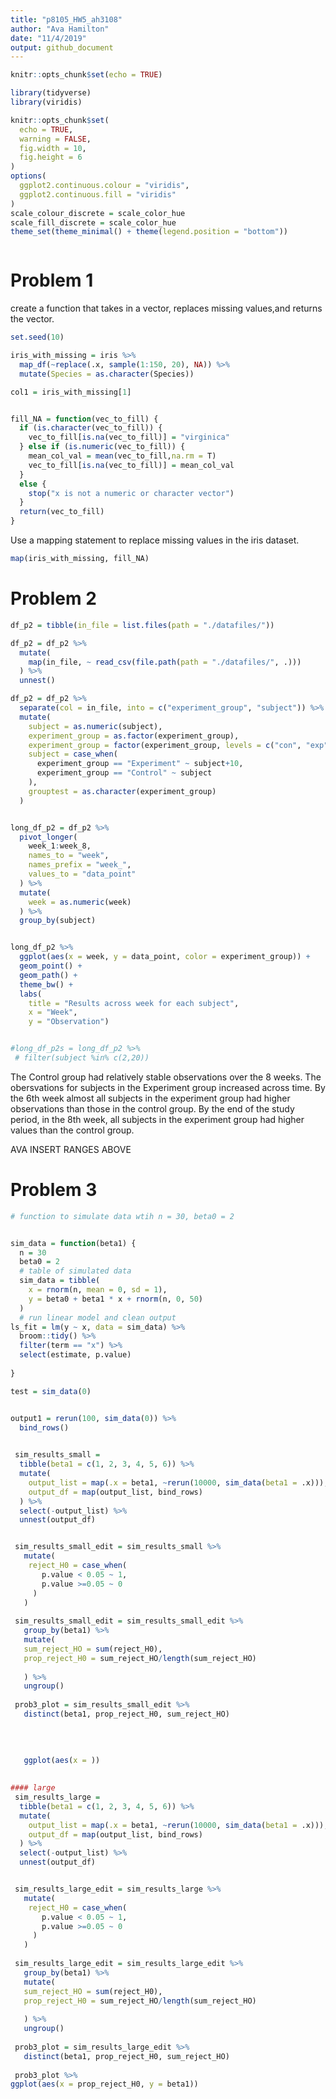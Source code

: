 ```yaml
---
title: "p8105_HW5_ah3108"
author: "Ava Hamilton"
date: "11/4/2019"
output: github_document
---
```


```r
knitr::opts_chunk$set(echo = TRUE)

library(tidyverse)
library(viridis)

knitr::opts_chunk$set(
  echo = TRUE,
  warning = FALSE,
  fig.width = 10, 
  fig.height = 6
)
options(
  ggplot2.continuous.colour = "viridis",
  ggplot2.continuous.fill = "viridis"
)
scale_colour_discrete = scale_color_hue
scale_fill_discrete = scale_color_hue
theme_set(theme_minimal() + theme(legend.position = "bottom"))



```


# Problem 1

create a function that takes in a vector, replaces missing values,and returns the vector.

```r
set.seed(10)

iris_with_missing = iris %>% 
  map_df(~replace(.x, sample(1:150, 20), NA)) %>%
  mutate(Species = as.character(Species))

col1 = iris_with_missing[1]


fill_NA = function(vec_to_fill) {
  if (is.character(vec_to_fill)) {
    vec_to_fill[is.na(vec_to_fill)] = "virginica"
  } else if (is.numeric(vec_to_fill)) {
    mean_col_val = mean(vec_to_fill,na.rm = T)
    vec_to_fill[is.na(vec_to_fill)] = mean_col_val
  }
  else {
    stop("x is not a numeric or character vector")
  }
  return(vec_to_fill)
}


```

Use a mapping statement to replace missing values in the iris dataset.
```r

map(iris_with_missing, fill_NA)

```


# Problem 2

```r

df_p2 = tibble(in_file = list.files(path = "./datafiles/")) 

df_p2 = df_p2 %>% 
  mutate(
    map(in_file, ~ read_csv(file.path(path = "./datafiles/", .)))
  ) %>% 
  unnest()

df_p2 = df_p2 %>% 
  separate(col = in_file, into = c("experiment_group", "subject")) %>%
  mutate(
    subject = as.numeric(subject),
    experiment_group = as.factor(experiment_group),
    experiment_group = factor(experiment_group, levels = c("con", "exp"), labels = c("Control", "Experiment")),
    subject = case_when(
      experiment_group == "Experiment" ~ subject+10,
      experiment_group == "Control" ~ subject
    ),
    grouptest = as.character(experiment_group)
  ) 


long_df_p2 = df_p2 %>% 
  pivot_longer(
    week_1:week_8,
    names_to = "week",
    names_prefix = "week_",
    values_to = "data_point"
  ) %>% 
  mutate(
    week = as.numeric(week)
  ) %>% 
  group_by(subject)


long_df_p2 %>% 
  ggplot(aes(x = week, y = data_point, color = experiment_group)) +
  geom_point() +
  geom_path() +
  theme_bw() +
  labs(
    title = "Results across week for each subject",
    x = "Week",
    y = "Observation")


#long_df_p2s = long_df_p2 %>% 
 # filter(subject %in% c(2,20))


```

The Control group had relatively stable observations over the 8 weeks. The obersvations for subjects in the Experiment group increased across time. By the 6th week almost all subjects in the experiment group had higher observations than those in the control group. By the end of the study period, in the 8th week, all subjects in the experiment group had higher values than the control group. 

AVA INSERT RANGES ABOVE

# Problem 3

```r

# function to simulate data wtih n = 30, beta0 = 2


sim_data = function(beta1) {
  n = 30
  beta0 = 2
  # table of simulated data
  sim_data = tibble(
    x = rnorm(n, mean = 0, sd = 1),
    y = beta0 + beta1 * x + rnorm(n, 0, 50)
  )
  # run linear model and clean output
ls_fit = lm(y ~ x, data = sim_data) %>% 
  broom::tidy() %>% 
  filter(term == "x") %>% 
  select(estimate, p.value)
  
}

test = sim_data(0)


output1 = rerun(100, sim_data(0)) %>%
  bind_rows()

 
 sim_results_small =
  tibble(beta1 = c(1, 2, 3, 4, 5, 6)) %>% 
  mutate(
    output_list = map(.x = beta1, ~rerun(10000, sim_data(beta1 = .x))),
    output_df = map(output_list, bind_rows)
  ) %>% 
  select(-output_list) %>% 
  unnest(output_df)


 sim_results_small_edit = sim_results_small %>% 
   mutate(
    reject_H0 = case_when(
       p.value < 0.05 ~ 1,
       p.value >=0.05 ~ 0
     )
   )
 
 sim_results_small_edit = sim_results_small_edit %>% 
   group_by(beta1) %>% 
   mutate(
   sum_reject_HO = sum(reject_H0),
   prop_reject_H0 = sum_reject_HO/length(sum_reject_HO)
   
   ) %>% 
   ungroup()
 
 prob3_plot = sim_results_small_edit %>%
   distinct(beta1, prop_reject_H0, sum_reject_HO)
 
 
 
 
   ggplot(aes(x = ))
 

#### large 
 sim_results_large =
  tibble(beta1 = c(1, 2, 3, 4, 5, 6)) %>% 
  mutate(
    output_list = map(.x = beta1, ~rerun(10000, sim_data(beta1 = .x))),
    output_df = map(output_list, bind_rows)
  ) %>% 
  select(-output_list) %>% 
  unnest(output_df)


 sim_results_large_edit = sim_results_large %>% 
   mutate(
    reject_H0 = case_when(
       p.value < 0.05 ~ 1,
       p.value >=0.05 ~ 0
     )
   )
 
 sim_results_large_edit = sim_results_large_edit %>% 
   group_by(beta1) %>% 
   mutate(
   sum_reject_HO = sum(reject_H0),
   prop_reject_H0 = sum_reject_HO/length(sum_reject_HO)
   
   ) %>% 
   ungroup()
 
 prob3_plot = sim_results_large_edit %>%
   distinct(beta1, prop_reject_H0, sum_reject_HO)
 
 prob3_plot %>% 
ggplot(aes(x = prop_reject_H0, y = beta1)) 
   
   
   
   
```






